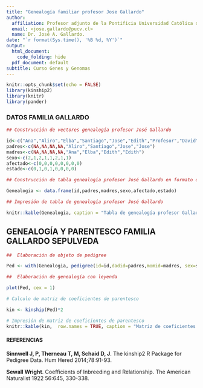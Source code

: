 ```yaml
---
title: "Genealogía familiar profesor Jose Gallardo"
author:
  affiliation: Profesor adjunto de la Pontificia Universidad Católica de Valparaíso.
  email: <jose.gallardo@pucv.cl>
  name: Dr. José A. Gallardo.
date: "`r format(Sys.time(), '%B %d, %Y')`"
output:
  html_document:
    code_folding: hide
  pdf_document: default
subtitle: Curso Genes y Genomas
---
```


```r
knitr::opts_chunk$set(echo = FALSE)
library(kinship2)
library(knitr)
library(pander)
```

### DATOS FAMILIA GALLARDO

```r
## Construcción de vectores genealogía profesor José Gallardo

id<-c("Ana","Aliro","Elba","Santiago","Jose","Edith","Profesor","David")
padres<-c(NA,NA,NA,NA,"Aliro","Santiago","Jose","Jose")
madres<-c(NA,NA,NA,NA,"Ana","Elba","Edith","Edith")
sexo<-c(2,1,2,1,1,2,1,1)
afectado<-c(0,0,0,0,0,0,0,0)
estado<-c(0,1,0,1,0,0,0,0)

## Construcción de tabla genealogía profesor José Gallardo en formato data.frama

Genealogia <- data.frame(id,padres,madres,sexo,afectado,estado)

```


```r

## Impresión de tabla de genealogía profesor José Gallardo

knitr::kable(Genealogia, caption = "Tabla de genealogía profesor Gallardo")
```

\newpage

## GENEALOGÍA Y PARENTESCO FAMILIA GALLARDO SEPULVEDA

```r
##  Elaboración de objeto de pedigree

Ped <- with(Genealogia, pedigree(id=id,dadid=padres,momid=madres, sex=sexo, affected=afectado, status=estado))

```



```r

##  Elaboración de genealogía con leyenda 

plot(Ped, cex = 1)

```


```r

# Calculo de matriz de coeficientes de parentesco

kin <- kinship(Ped)*2

# Impresión de matriz de coeficientes de parentesco
knitr::kable(kin,  row.names = TRUE, caption = "Matriz de coeficientes de parentesco Profesor Gallardo")

```

#### REFERENCIAS

**Sinnwell J, P, Therneau T, M, Schaid D, J**. The kinship2 R Package for Pedigree Data. Hum Hered 2014;78:91-93.

**Sewall Wright**. Coefficients of Inbreeding and Relationship. The American Naturalist 1922 56:645, 330-338.